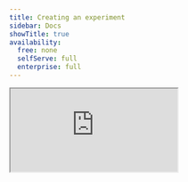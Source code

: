 ```yaml
---
title: Creating an experiment
sidebar: Docs
showTitle: true
availability:
  free: none
  selfServe: full
  enterprise: full
---
```




<iframe
    src="https://www.youtube-nocookie.com/embed/2jQco8hEvTI?start=847"
    className="rounded shadow-xl"
/>

To create a new experiment, go to the [A/B testing tab](https://app.posthog.com/experiments) in the PostHog app, and click on the "New experiment" button in the top right.

This presents you with a form where you can complete the details of your new experiment:

<ProductScreenshot
    imageLight={CreateExperimentLight} 
    imageDark={CreateExperimentDark}
    alt="How to create an experiment in PostHog" 
    classes="rounded"
/>

Here's a breakdown of each field in the form:

## Feature flag key

Each experiment is backed by a [feature flag](/docs/feature-flags/manual). In your code, you use this feature flag key to check which experiment variant the user has been assigned to.

The feature flag will be created for you automatically. Therefore, you must add a feature flag key which does not exist yet.

> **Advanced:** It's possible to create experiments without using PostHog's feature flags (for example, if you you're a different library for feature flags). For more info, read our docs on [implementing experiments without feature flags](/docs/experiments/running-experiments-without-feature-flags) 

## Experiment variants

By default, all experiments have a 'control' and 'test' variant. If you have more variants that you'd like to test, you can use this field to add more variants and run multivariant tests.

Participants are automatically split equally between variants. If you want assign specific users to a specific variant, you can set up [manual overrides](/docs/experiments/common-questions#how-do-i-assign-a-specific-person-to-the-controltest-variant-in-an-experiment).

## Participant type

The default is users, but if you've created [groups](/docs/product-analytics/group-analytics), you can run [group-targeted experiments](/blog/running-group-targeted-ab-tests). This will test how a change affects your product at a group-level by providing the same variant to every member of a group.

## Participant targeting

By default, your experiment will target 100% of participants. If you want to target a more specific set of participants, or change the rollout percentage, you need to do this by changing the [release conditions](/docs/feature-flags/creating-feature-flags#release-conditions) for the feature flag used by your experiment.

Below is a video showing how to navigate there:

<ProductVideo
    videoLight={SetExperimentLight} 
    videoDark={SetExperimentDark}
    alt="How to create an experiment in PostHog" 
    classes="rounded"
/>

## Experiment goal

Setting your goal metric enables PostHog to calculate the impact of your experiment and if your results are [statistically significant](/docs/experiments/significance). You can select between a "trend" or "conversion funnel" goal.

You set the minimum acceptable improvement below. This combines historical data from your goal metric with your desired improvement rate to show a prediction for how long you need to run your experiment to see statistical significant results.

<ProductVideo
    videoLight={ImprovementCalculatorLight} 
    videoDark={ImprovementCalculatorDark}
    alt="Minimum acceptable improvement calculator" 
    classes="rounded"
/>

> **Note:** If you select a server-side event, you may see a warning that no feature flag information can be detected with the event. To resolve this issue, see [step 2 of adding your experiment code and how to submit feature flag information with your events](/docs/experiments/adding-experiment-code#step-2-server-side-only-add-the-feature-flag-property-to-your-events).
> 
> <ProductScreenshot 
    imageLight={ExperimentGoalWarningLight}  
    imageDark={ExperimentGoalWarningDark} 
    alt="Experiment goal warning" classes="rounded" 
/>
